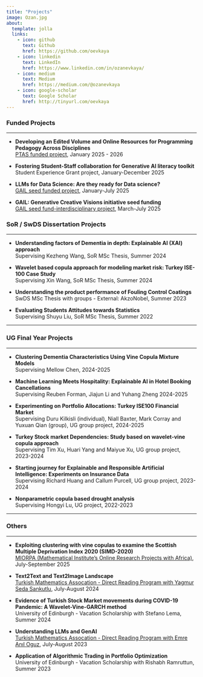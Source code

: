 ```yaml
---
title: "Projects"
image: Ozan.jpg
about:
  template: jolla
  links:
    - icon: github
      text: Github
      href: https://github.com/oevkaya
    - icon: linkedin
      text: LinkedIn
      href: https://www.linkedin.com/in/ozanevkaya/
    - icon: medium
      text: Medium
      href: https://medium.com/@ozanevkaya
    - icon: google-scholar
      text: Google Scholar
      href: http://tinyurl.com/oevkaya
---
```


### Funded Projects {.test}

------------------------------------------------------------------------

-   **Developing an Edited Volume and Online Resources for Programming Pedagogy Across Disciplines**\
    [PTAS funded project](https://pairprogramming.ed.ac.uk/category/book/), January 2025 - 2026

-   **Fostering Student-Staff collaboration for Generative AI literacy toolkit**\
    Student Experience Grant project, January-December 2025

-   **LLMs for Data Science: Are they ready for Data science?**\
    [GAIL seed funded project](https://github.com/oevkaya/GAIL-DS-project), January-July 2025
    
-   **GAIL: Generative Creative Visions initiative seed funding**\
    [GAIL seed fund-interdisciplinary project](https://drive.google.com/drive/folders/1NNaQbc622FgZwe2SxTUQpE3N0Ec53WWI), March-July 2025

### SoR / SwDS Dissertation Projects {.test}

------------------------------------------------------------------------

-   **Understanding factors of Dementia in depth: Explainable AI (XAI) approach**\
    Supervising Kezheng Wang, SoR MSc Thesis, Summer 2024

-   **Wavelet based copula approach for modeling market risk: Turkey ISE-100 Case Study**\
    Supervising Xin Wang, SoR MSc Thesis, Summer 2024

-   **Understanding the product performance of Fouling Control Coatings**\
    SwDS MSc Thesis with groups - External: AkzoNobel, Summer 2023

-   **Evaluating Students Attitudes towards Statistics**\
    Supervising Shuyu Liu, SoR MSc Thesis, Summer 2022

------------------------------------------------------------------------

### UG Final Year Projects {.test}

------------------------------------------------------------------------

-   **Clustering Dementia Characteristics Using Vine Copula Mixture Models**\
    Supervising Mellow Chen, 2024-2025

-   **Machine Learning Meets Hospitality: Explainable AI in Hotel Booking Cancellations**\
    Supervising Reuben Forman, Jiajun Li and Yuhang Zheng 2024-2025

-   **Experimenting on Portfolio Allocations: Turkey ISE100 Financial Market**\
    Supervising Duru Kilkisli (individual), Niall Baxter, Mark Corray and Yuxuan Qian (group), UG group project, 2024-2025

-   **Turkey Stock market Dependencies: Study based on wavelet-vine copula approach**\
    Supervising Tim Xu, Huari Yang and Maiyue Xu, UG group project, 2023-2024

-   **Starting journey for Explainable and Responsible Artificial Intelligence: Experiments on Insurance Data**\
    Supervising Richard Huang and Callum Purcell, UG group project, 2023-2024

-   **Nonparametric copula based drought analysis**\
    Supervising Hongyi Lu, UG project, 2022-2023

------------------------------------------------------------------------

### Others {.test}

------------------------------------------------------------------------

-   **Exploiting clustering with vine copulas to examine the Scottish Multiple Deprivation Index 2020 (SIMD-2020)**\
    [MIORPA (Mathematical Institute’s Online Research Projects with Africa)](https://www.maths.ox.ac.uk/outreach/miorpa), July-September 2025

-   **Text2Text and Text2Image Landscape**\
    [Turkish Mathematics Assocation - Direct Reading Program with Yagmur Seda Sankutlu](https://sites.google.com/view/drpturkiye/previous-programs/summer-2024/symposium), July-August 2024
    
-   **Evidence of Turkish Stock Market movements during COVID-19 Pandemic: A Wavelet-Vine-GARCH method**\
    University of Edinburgh - Vacation Scholarship with Stefano Lema, Summer 2024

-   **Understanding LLMs and GenAI**\
    [Turkish Mathematics Assocation - Direct Reading Program with Emre Anıl Oguz](https://sites.google.com/view/drp-turkey/previous-programs/summer-2023/symposium), July-August 2023

-   **Application of Algorithmic Trading in Portfolio Optimization**\
    University of Edinburgh - Vacation Scholarship with Rishabh Ramruttun, Summer 2023
